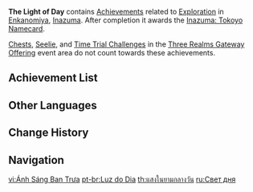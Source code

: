 {{Achievement Category Infobox
|id           = 023
|image        = Achievement The Light of Day.png
|reward       = {{Item|Inazuma: Tokoyo}}
|primogems    = {{Achievement/Primogems|The Light of Day Achievements}}
|total        = {{Achievement/Total|The Light of Day Achievements}}
}}
'''The Light of Day''' contains [[Achievements]] related to [[Exploration]] in [[Enkanomiya]], [[Inazuma]]. After completion it awards the [[Inazuma: Tokoyo]] [[Namecard]].

[[Chests]], [[Seelie]], and [[Time Trial Challenge]]s in the [[Three Realms Gateway Offering/Area|Three Realms Gateway Offering]] event area do not count towards these achievements.

==Achievement List==
{{Achievements by Category Table}}

==Other Languages==
{{Other Languages
|en      = The Light of Day
|zhs     = 白昼之光
|zhs_rm  = Báizhòu zhi Guāng
|zht     = 白晝之光
|zht_rm  = Báizhòu zhi Guāng
|zh_tl   = The Light of Day
|ja      = 白昼の光
|ja_rm   = Hakuchuu no Hikari
|ja_tl   = The Light of Day
|ko      = 백주의 빛
|ko_rm   = Baekju-ui Bit
|ko_tl   = The Light of Bright Day
|es      = La claridad del día
|es_tl   = The Clarity of Day
|fr      = À la lumière du jour
|fr_tl   = In the Light of the Day
|ru      = Свет дня
|ru_tl   = 
|th      = แสงในยามกลางวัน
|th_rm   = 
|th_tl   = 
|vi      = Ánh Sáng Ban Trưa
|vi_tl   = Noonday Light
|de      = Tageslicht
|de_tl   = Daylight
|id      = Cahaya Siang
|id_tl   = Afternoon Light
|pt      = Luz do Dia
|pt_tl   = Light of the Day
}}

==Change History==
{{Change History|2.4}}

==Navigation==
{{Achievement Navbox}}

[[vi:Ánh Sáng Ban Trưa]]
[[pt-br:Luz do Dia]]
[[th:แสงในยามกลางวัน]]
[[ru:Свет дня]]